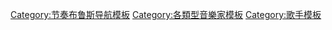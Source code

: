 [[Category:节奏布鲁斯导航模板|Category:节奏布鲁斯导航模板]]
[[Category:各類型音樂家模板|Category:各類型音樂家模板]]
[[Category:歌手模板|Category:歌手模板]]